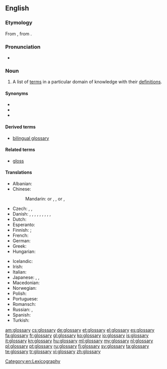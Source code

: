 {{selfref|There is a '''[[Appendix:Glossary|Glossary of terms]]''' used in Wiktionary. See also Wiktionary's [[:Category:Glossaries]]}}
==English==
{{wikipedia}}

===Etymology===
From {{etyl|la|en}} {{term|glossarium|glossārium|lang=la}}, from {{term|γλῶσσα||tongue|lang=grc|tr=glossa}}.

===Pronunciation===
* {{IPA|/ˈɡlɒsəɹi/}}

===Noun===
{{en-noun|glossaries}}

# A list of [[term]]s in a particular domain of knowledge with their [[definition]]s.

====Synonyms====
* {{l|en|clavis}}
* {{l|en|idioticon}}
* {{l|en|vocabulary}}

====Derived terms====
* [[bilingual glossary]]

====Related terms====
* [[gloss]]

====Translations====
{{trans-top|list of words with their definitions}}
* Albanian: {{t-|sq|fjalorth‎|m}}
* Chinese:
*: Mandarin: {{t|cmn|詞匯表|sc=Hani}} or {{t|cmn|詞彙表|sc=Hani}}, {{t|cmn|词汇表|tr=cíhuìbiǎo|sc=Hani}}, {{t|cmn|詞匯|sc=Hani}} or {{t|cmn|詞彙|sc=Hani}}, {{t|cmn|词汇|tr=cíhuì|sc=Hani}}
* Czech: {{t-|cs|slovník pojmů|m}}, {{t-|cs|slovníček pojmů|m}}, {{t-|cs|glosář|m}}
* Danish: {{t-|da|glosar}}, {{t-|da|glossar}}, {{t-|da|glosarium}}, {{t-|da|glossarium}}, {{t-|da|glosebog}}, {{t-|da|ordliste}}, {{t-|da|termliste}}, {{t-|da|gloseliste}}, {{t-|da|glossehæfte}},
* Dutch: {{t+|nl|glossarium|n}}
* Esperanto: {{t-|eo|glosaro}}
* Finnish: {{t+|fi|sanasto}}; {{t-|fi|asiasanasto}}
* French: {{t+|fr|glossaire}}
* German: {{t+|de|Glossar|n}}
* Greek: {{t+|el|γλωσσάριο|n|tr=glossário|sc=Grek}}
* Hungarian: {{t+|hu|szójegyzék}}
{{trans-mid}}
* Icelandic: {{t+|is|orðasafn|n}}
* Irish: {{t-|ga|foclóirín|m}}
* Italian: {{t+|it|glossario|m}}
* Japanese: {{t-|ja|用語集|tr=ようごしゅう, yōgoshū|sc=Jpan}}, {{t+|ja|語彙|tr=ごい, goi|sc=Jpan}}, {{t-|ja|グロッサリー|tr=gurossarī|sc=Jpan}}
* Macedonian: {{t-|mk|поимник|m|tr=póimnik}}
* Norwegian: {{t-|no|glossar|n}}
* Polish: {{t-|pl|glosariusz|m}}
* Portuguese: {{t+|pt|glossário|m}}
* Romansch: {{t-|rm|glossari|m}}
* Russian: {{t+|ru|глоссарий|m|tr=glossárij}}, {{t+|ru|словарь|m|tr=slovár’|sc=Cyrl}}
* Spanish: {{t+|es|glosario|m}}
* Turkish: {{t+|tr|lügatçe}}
{{trans-bottom}}

[[Category:en:Lexicography]]

[[am:glossary]]
[[cs:glossary]]
[[de:glossary]]
[[et:glossary]]
[[el:glossary]]
[[es:glossary]]
[[fa:glossary]]
[[fr:glossary]]
[[gl:glossary]]
[[ko:glossary]]
[[io:glossary]]
[[is:glossary]]
[[it:glossary]]
[[kn:glossary]]
[[hu:glossary]]
[[ml:glossary]]
[[my:glossary]]
[[nl:glossary]]
[[pl:glossary]]
[[pt:glossary]]
[[ru:glossary]]
[[fi:glossary]]
[[sv:glossary]]
[[ta:glossary]]
[[te:glossary]]
[[tr:glossary]]
[[vi:glossary]]
[[zh:glossary]]